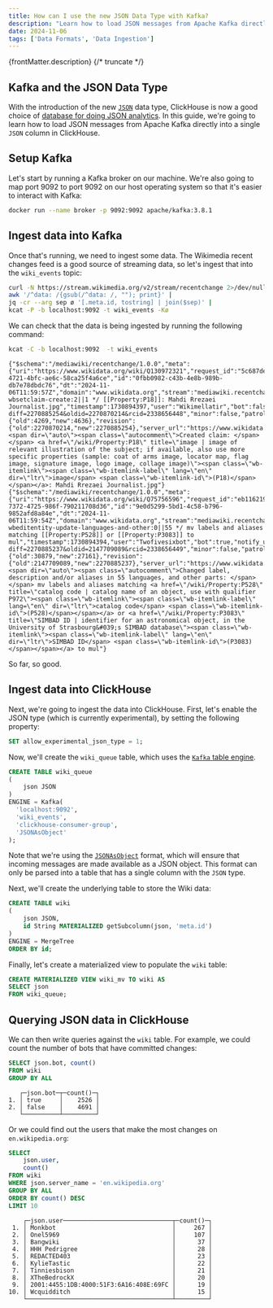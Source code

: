 ```yaml
---
title: How can I use the new JSON Data Type with Kafka?
description: "Learn how to load JSON messages from Apache Kafka directly into a single JSON column in ClickHouse using the Kafka table engine and JSON data type."
date: 2024-11-06
tags: ['Data Formats', 'Data Ingestion']
---
```


{frontMatter.description}
{/* truncate */}

## Kafka and the JSON Data Type

With the introduction of the new [`JSON`](/docs/en/sql-reference/data-types/newjson) data type, ClickHouse is now a good choice of [database for doing JSON analytics](https://clickhouse.com/engineering-resources/json-database).
In this guide, we're going to learn how to load JSON messages from Apache Kafka directly into a single `JSON` column in ClickHouse.

## Setup Kafka

Let's start by running a Kafka broker on our machine. We're also going to map port 9092 to port 9092 on our host operating system so that it's easier to interact with Kafka:

```bash
docker run --name broker -p 9092:9092 apache/kafka:3.8.1
```

## Ingest data into Kafka

Once that's running, we need to ingest some data.
The Wikimedia recent changes feed is a good source of streaming data, so let's ingest that into the `wiki_events` topic:

```bash
curl -N https://stream.wikimedia.org/v2/stream/recentchange 2>/dev/null |
awk '/^data: /{gsub(/^data: /, ""); print}' |
jq -cr --arg sep ø '[.meta.id, tostring] | join($sep)' |
kcat -P -b localhost:9092 -t wiki_events -Kø
```

We can check that the data is being ingested by running the following command:

```bash
kcat -C -b localhost:9092  -t wiki_events
```

```text
{"$schema":"/mediawiki/recentchange/1.0.0","meta":{"uri":"https://www.wikidata.org/wiki/Q130972321","request_id":"5c687ded-4721-4bfc-ae6c-58ca25f4a6ce","id":"0fbb0982-c43b-4e8b-989b-db7e78dbdc76","dt":"2024-11-06T11:59:57Z","domain":"www.wikidata.org","stream":"mediawiki.recentchange","topic":"codfw.mediawiki.recentchange","partition":0,"offset":1228777205},"id":2338656448,"type":"edit","namespace":0,"title":"Q130972321","title_url":"https://www.wikidata.org/wiki/Q130972321","comment":"/* wbsetclaim-create:2||1 */ [[Property:P18]]: Mahdi Rrezaei Journalist.jpg","timestamp":1730894397,"user":"Wikimellatir","bot":false,"notify_url":"https://www.wikidata.org/w/index.php?diff=2270885254&oldid=2270870214&rcid=2338656448","minor":false,"patrolled":false,"length":{"old":4269,"new":4636},"revision":{"old":2270870214,"new":2270885254},"server_url":"https://www.wikidata.org","server_name":"www.wikidata.org","server_script_path":"/w","wiki":"wikidatawiki","parsedcomment":"<span dir=\"auto\"><span class=\"autocomment\">Created claim: </span></span> <a href=\"/wiki/Property:P18\" title=\"image | image of relevant illustration of the subject; if available, also use more specific properties (sample: coat of arms image, locator map, flag image, signature image, logo image, collage image)\"><span class=\"wb-itemlink\"><span class=\"wb-itemlink-label\" lang=\"en\" dir=\"ltr\">image</span> <span class=\"wb-itemlink-id\">(P18)</span></span></a>: Mahdi Rrezaei Journalist.jpg"}
{"$schema":"/mediawiki/recentchange/1.0.0","meta":{"uri":"https://www.wikidata.org/wiki/Q75756596","request_id":"eb116219-7372-4725-986f-790211708d36","id":"9e0d5299-5bd1-4c58-b796-9852afd8a84e","dt":"2024-11-06T11:59:54Z","domain":"www.wikidata.org","stream":"mediawiki.recentchange","topic":"codfw.mediawiki.recentchange","partition":0,"offset":1228777206},"id":2338656449,"type":"edit","namespace":0,"title":"Q75756596","title_url":"https://www.wikidata.org/wiki/Q75756596","comment":"/* wbeditentity-update-languages-and-other:0||55 */ mv labels and aliases matching [[Property:P528]] or [[Property:P3083]] to mul","timestamp":1730894394,"user":"Twofivesixbot","bot":true,"notify_url":"https://www.wikidata.org/w/index.php?diff=2270885237&oldid=2147709089&rcid=2338656449","minor":false,"patrolled":true,"length":{"old":30879,"new":27161},"revision":{"old":2147709089,"new":2270885237},"server_url":"https://www.wikidata.org","server_name":"www.wikidata.org","server_script_path":"/w","wiki":"wikidatawiki","parsedcomment":"<span dir=\"auto\"><span class=\"autocomment\">Changed label, description and/or aliases in 55 languages, and other parts: </span></span> mv labels and aliases matching <a href=\"/wiki/Property:P528\" title=\"catalog code | catalog name of an object, use with qualifier P972\"><span class=\"wb-itemlink\"><span class=\"wb-itemlink-label\" lang=\"en\" dir=\"ltr\">catalog code</span> <span class=\"wb-itemlink-id\">(P528)</span></span></a> or <a href=\"/wiki/Property:P3083\" title=\"SIMBAD ID | identifier for an astronomical object, in the University of Strasbourg&#039;s SIMBAD database\"><span class=\"wb-itemlink\"><span class=\"wb-itemlink-label\" lang=\"en\" dir=\"ltr\">SIMBAD ID</span> <span class=\"wb-itemlink-id\">(P3083)</span></span></a> to mul"}
```

So far, so good.

## Ingest data into ClickHouse

Next, we're going to ingest the data into ClickHouse.
First, let's enable the JSON type (which is currently experimental), by setting the following property:

```sql
SET allow_experimental_json_type = 1;
```

Now, we'll create the `wiki_queue` table, which uses the [`Kafka` table engine](/docs/en/integrations/kafka/kafka-table-engine).

```sql
CREATE TABLE wiki_queue
(
    json JSON
)
ENGINE = Kafka(
  'localhost:9092', 
  'wiki_events', 
  'clickhouse-consumer-group',
  'JSONAsObject'
);
```

Note that we're using the [`JSONAsObject`](https://clickhouse.com/docs/en/interfaces/formats#jsonasobject) format, which will ensure that incoming messages are made available as a JSON object. 
This format can only be parsed into a table that has a single column with the `JSON` type.

Next, we'll create the underlying table to store the Wiki data:

```sql
CREATE TABLE wiki
(
    json JSON,
    id String MATERIALIZED getSubcolumn(json, 'meta.id')
)
ENGINE = MergeTree
ORDER BY id;
```

Finally, let's create a materialized view to populate the `wiki` table:

```sql
CREATE MATERIALIZED VIEW wiki_mv TO wiki AS 
SELECT json
FROM wiki_queue;
```

## Querying JSON data in ClickHouse

We can then write queries against the `wiki` table.
For example, we could count the number of bots that have committed changes:

```sql
SELECT json.bot, count()
FROM wiki
GROUP BY ALL
```

```text
   ┌─json.bot─┬─count()─┐
1. │ true     │    2526 │
2. │ false    │    4691 │
   └──────────┴─────────┘
```

Or we could find out the users that make the most changes on `en.wikipedia.org`:

```sql
SELECT
    json.user,
    count()
FROM wiki
WHERE json.server_name = 'en.wikipedia.org'
GROUP BY ALL
ORDER BY count() DESC
LIMIT 10
```

```text
    ┌─json.user──────────────────────────────┬─count()─┐
 1. │ Monkbot                                │     267 │
 2. │ Onel5969                               │     107 │
 3. │ Bangwiki                               │      37 │
 4. │ HHH Pedrigree                          │      28 │
 5. │ REDACTED403                            │      23 │
 6. │ KylieTastic                            │      22 │
 7. │ Tinniesbison                           │      21 │
 8. │ XTheBedrockX                           │      20 │
 9. │ 2001:4455:1DB:4000:51F3:6A16:408E:69FC │      19 │
10. │ Wcquidditch                            │      15 │
    └────────────────────────────────────────┴─────────┘
```